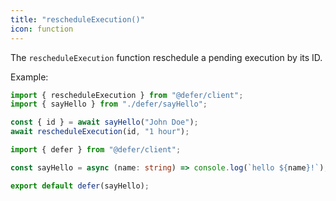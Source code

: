 ```yaml
---
title: "rescheduleExecution()"
icon: function
---
```


The `rescheduleExecution` function reschedule a pending execution by its ID.

Example:

<CodeGroup>

```ts Reschedule Execution
import { rescheduleExecution } from "@defer/client";
import { sayHello } from "./defer/sayHello";

const { id } = await sayHello("John Doe");
await rescheduleExecution(id, "1 hour");
```

```ts defer/sayHello.ts
import { defer } from "@defer/client";

const sayHello = async (name: string) => console.log(`hello ${name}!`);

export default defer(sayHello);
```

</CodeGroup>
